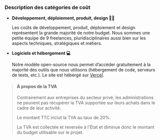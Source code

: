 ### Description des catégories de coût

- **Développement, déploiement, produit, design 👨‍💻**

  Les coûts de développement, produit, déploiement et design représentent la grande majorité de notre budget.
  Nous sommes une petite équipe de 9 freelances, pluridisciplinaires aussi bien
  sur les aspects techniques, stratégiques et métiers.

- **Logiciels et hébergement 💻**

  Notre modèle open-source nous permet d’accéder gratuitement à la majorité des
  outils que nous utilisons (hébergement de code, serveurs de tests, etc.). Le
  site est hébergé sur [Vercel](https://www.vercel.com).

> #### À propos de la TVA
>
> Contrairement aux entreprises du secteur privé, les administrations ne peuvent
> pas récupérer la TVA supportée sur leurs achats dans le cadre de leur
> activité.
>
> Le montant TTC inclut la TVA au taux de 20%.
>
> La TVA est collectée et reversée à l'État et diminue donc le montant du budget
> utilisable sur le projet.
